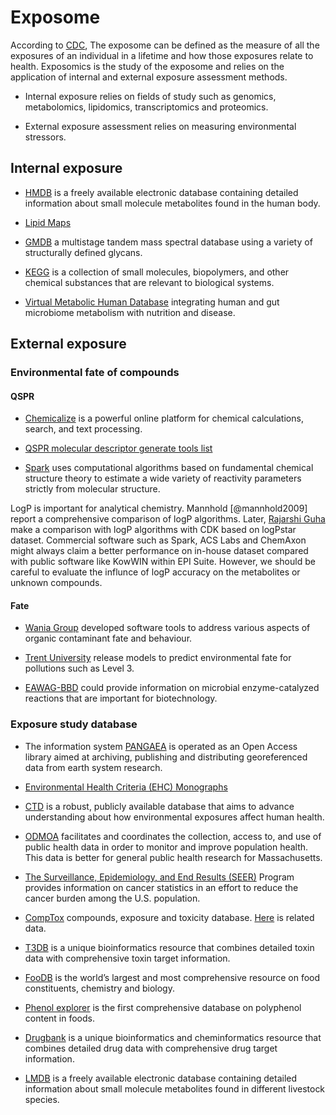 # Exposome

According to [CDC](https://www.cdc.gov/niosh/topics/exposome/default.html), The exposome can be defined as the measure of all the exposures of an individual in a lifetime and how those exposures relate to health. Exposomics is the study of the exposome and relies on the application of internal and external exposure assessment methods. 

- Internal exposure relies on fields of study such as genomics, metabolomics, lipidomics, transcriptomics and proteomics.

- External exposure assessment relies on measuring environmental stressors. 

## Internal exposure

- [HMDB](http://www.hmdb.ca/) is a freely available electronic database containing detailed information about small molecule metabolites found in the human body.

- [Lipid Maps](http://www.lipidmaps.org/)

- [GMDB](https://jcggdb.jp/rcmg/glycodb/Ms_ResultSearch) a multistage tandem mass spectral database using a variety of structurally defined glycans.

- [KEGG](https://www.genome.jp/kegg/compound/) is a collection of small molecules, biopolymers, and other chemical substances that are relevant to biological systems.

- [Virtual Metabolic Human Database](https://www.vmh.life/) integrating human and gut microbiome metabolism with nutrition and disease.

## External exposure

### Environmental fate of compounds

#### QSPR

- [Chemicalize](https://chemicalize.com/) is a powerful online platform for chemical calculations, search, and text processing.

- [QSPR molecular descriptor generate tools list](http://www.moleculardescriptors.eu/resources/resources.htm)

- [Spark](http://www.archemcalc.com/sparc.html) uses computational algorithms based on fundamental chemical structure theory to estimate a wide variety of reactivity parameters strictly from molecular structure.

LogP is important for analytical chemistry. Mannhold [@mannhold2009] report a comprehensive comparison of logP algorithms. Later, [Rajarshi Guha](http://blog.rguha.net/?p=896) make a comparison with logP algorithms with CDK based on logPstar dataset. Commercial software such as Spark, ACS Labs and ChemAxon might always claim a better performance on in-house dataset compared with public software like KowWIN within EPI Suite. However, we should be careful to evaluate the influnce of logP accuracy on the metabolites or unknown compounds.

#### Fate

- [Wania Group](https://www.utsc.utoronto.ca/labs/wania/downloads/) developed software tools to address various aspects of organic contaminant fate and behaviour. 

- [Trent University](http://www.trentu.ca/academic/aminss/envmodel/models/models.html) release models to predict environmental fate for pollutions such as Level 3.

- [EAWAG-BBD](http://eawag-bbd.ethz.ch/index.html) could provide information on microbial enzyme-catalyzed reactions that are important for biotechnology.

### Exposure study database

- The information system [PANGAEA](https://www.pangaea.de) is operated as an Open Access library aimed at archiving, publishing and distributing georeferenced data from earth system research. 

- [Environmental Health Criteria (EHC) Monographs](http://www.inchem.org/pages/ehc.html)

- [CTD](http://ctdbase.org/) is a robust, publicly available database that aims to advance understanding about how environmental exposures affect human health.

- [ODMOA](https://www.mass.gov/orgs/office-of-data-management-and-outcomes-assessment) facilitates and coordinates the collection, access to, and use of public health data in order to monitor and improve population health. This data is better for general public health research for Massachusetts.

- [The Surveillance, Epidemiology, and End Results (SEER)](https://seer.cancer.gov/) Program provides information on cancer statistics in an effort to reduce the cancer burden among the U.S. population. 

- [CompTox](https://comptox.epa.gov/dashboard) compounds, exposure and toxicity database. [Here](https://www.epa.gov/chemical-research/downloadable-computational-toxicology-data) is related data.

- [T3DB](http://www.t3db.ca/) is a unique bioinformatics resource that combines detailed toxin data with comprehensive toxin target information.

- [FooDB](http://foodb.ca/) is the world’s largest and most comprehensive resource on food constituents, chemistry and biology.

- [Phenol explorer](http://phenol-explorer.eu) is the first comprehensive database on polyphenol content in foods.

- [Drugbank](https://www.drugbank.ca/releases/latest) is a unique bioinformatics and cheminformatics resource that combines detailed drug data with comprehensive drug target information.

- [LMDB](http://lmdb.ca) is a freely available electronic database containing detailed information about small molecule metabolites found in different livestock species.